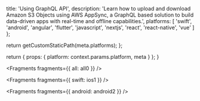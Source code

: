 
  title: 'Using GraphQL API',
  description:
    'Learn how to upload and download Amazon S3 Objects using AWS AppSync, a GraphQL based solution to build data-driven apps with real-time and offline capabilities.',
  platforms: [
    'swift',
    'android',
    'angular',
    'flutter',
    'javascript',
    'nextjs',
    'react',
    'react-native',
    'vue'
  ]
};

  return getCustomStaticPath(meta.platforms);
};

  return {
    props: {
      platform: context.params.platform,
      meta
    }
  };
}


<Fragments fragments={{ all: all0 }} />


<Fragments fragments={{ swift: ios1 }} />


<Fragments fragments={{ android: android2 }} />
